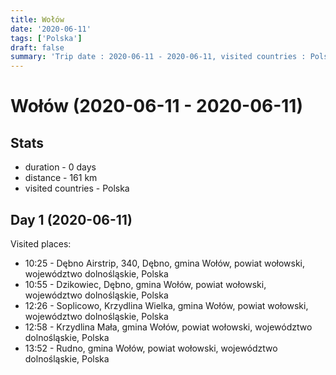 ```yaml
---
title: Wołów
date: '2020-06-11'
tags: ['Polska']
draft: false
summary: 'Trip date : 2020-06-11 - 2020-06-11, visited countries : Polska, distance : 161'
---
```


# Wołów (2020-06-11 - 2020-06-11)
## Stats
- duration - 0 days
- distance - 161 km
- visited countries - Polska

## Day 1 (2020-06-11)
Visited places:
- 10:25 - Dębno Airstrip, 340, Dębno, gmina Wołów, powiat wołowski, województwo dolnośląskie, Polska
- 10:55 - Dzikowiec, Dębno, gmina Wołów, powiat wołowski, województwo dolnośląskie, Polska
- 12:26 - Soplicowo, Krzydlina Wielka, gmina Wołów, powiat wołowski, województwo dolnośląskie, Polska
- 12:58 - Krzydlina Mała, gmina Wołów, powiat wołowski, województwo dolnośląskie, Polska
- 13:52 - Rudno, gmina Wołów, powiat wołowski, województwo dolnośląskie, Polska

